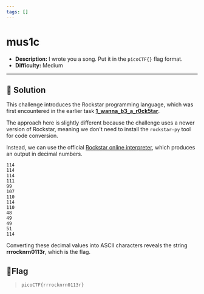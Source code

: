 ---
tags: []
---
# mus1c

- **Description:** I wrote you a song. Put it in the `picoCTF{}` flag format.
- **Difficulty:** Medium

---

## 🔎 Solution
This challenge introduces the Rockstar programming language, which was first encountered in the earlier task [**1\_wanna\_b3\_a\_r0ck5tar**](https://solivaquaant.github.io/my-small-blog/docs/pico-ctf/general-skills/wanna_b3_a_r0ck5tar).

The approach here is slightly different because the challenge uses a newer version of Rockstar, meaning we don't need to install the `rockstar-py` tool for code conversion.

Instead, we can use the official [Rockstar online interpreter](https://codewithrockstar.com/), which produces an output in decimal numbers. 
```
114
114
114
111
99
107
110
114
110
48
49
49
51
114
```
Converting these decimal values into ASCII characters reveals the string **rrrocknrn0113r**, which is the flag.


## 🚩Flag
> `picoCTF{rrrocknrn0113r}`